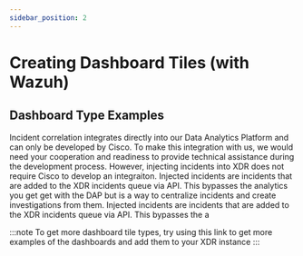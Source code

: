 ```yaml
---
sidebar_position: 2
---
```



# Creating Dashboard Tiles (with Wazuh)

## Dashboard Type Examples

<Tabs>
  <TabItem value="Donut" label="Donut" default>
    Incident correlation integrates directly into our Data Analytics Platform
    and can only be developed by Cisco. To make this integration with us, we
    would need your cooperation and readiness to provide technical assistance
    during the development process. However, injecting incidents into XDR does
    not require Cisco to develop an integraiton.
  </TabItem>
  <TabItem value="Line" label="Line">
    Injected incidents are incidents that are added to the XDR incidents queue
    via API. This bypasses the analytics you get get with the DAP but is a way
    to centralize incidents and create investigations from them.
  </TabItem>
  <TabItem value="Number" label="Number">
    Injected incidents are incidents that are added to the XDR incidents queue
    via API. This bypasses the a
  </TabItem>
</Tabs>

:::note
To get more dashboard tile types, try using this link to get more examples of the dashboards and add them to your XDR instance[](https://xdr.us.security.cisco.com/control-center?demo-tiles=1)
:::
